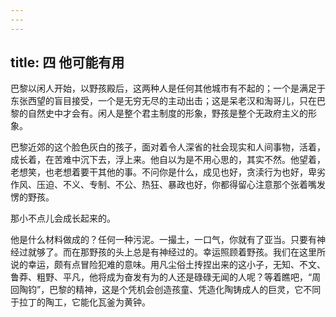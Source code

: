 ```yaml
---
---
---
```

title: 四 他可能有用
---




巴黎以闲人开始，以野孩殿后，这两种人是任何其他城市有不起的；一个是满足于东张西望的盲目接受，一个是无穷无尽的主动出击；这是呆老汉和淘哥儿，只在巴黎的自然史中才会有。闲人是整个君主制度的形象，野孩是整个无政府主义的形象。

巴黎近郊的这个脸色灰白的孩子，面对着令人深省的社会现实和人间事物，活着，成长着，在苦难中沉下去，浮上来。他自以为是不用心思的，其实不然。他望着，老想笑，也老想着要干其他的事。不问你是什么，成见也好，贪渎行为也好，卑劣作风、压迫、不义、专制、不公、热狂、暴政也好，你都得留心注意那个张着嘴发愣的野孩。

那小不点儿会成长起来的。

他是什么材料做成的？任何一种污泥。一撮土，一口气，你就有了亚当。只要有神经过就够了。而在那野孩的头上总是有神经过的。幸运照顾着野孩。我们在这里所说的幸运，颇有点冒险犯难的意味。用凡尘俗土抟捏出来的这小子，无知、不文、鲁莽、粗野、平凡，他将成为奋发有为的人还是碌碌无闻的人呢？等着瞧吧，“周回陶钧”，巴黎的精神，这是个凭机会创造孩童、凭造化陶铸成人的巨灵，它不同于拉丁的陶工，它能化瓦釜为黄钟。